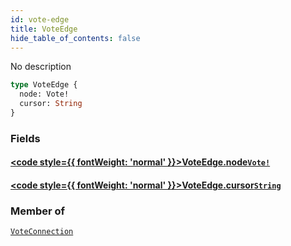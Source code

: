 ```yaml
---
id: vote-edge
title: VoteEdge
hide_table_of_contents: false
---
```








No description

```graphql
type VoteEdge {
  node: Vote!
  cursor: String
}
```


### Fields

#### [<code style={{ fontWeight: 'normal' }}>VoteEdge.<b>node</b></code>](#)<Bullet />[`Vote!`](/docs/testnet/graphql/objects/vote) <Badge class="secondary" text="non-null"/> <Badge class="secondary" text="object"/>
> 
> 

#### [<code style={{ fontWeight: 'normal' }}>VoteEdge.<b>cursor</b></code>](#)<Bullet />[`String`](/docs/testnet/graphql/scalars/string) <Badge class="secondary" text="scalar"/>
> 
> 



### Member of

[`VoteConnection`](/docs/testnet/graphql/objects/vote-connection)  <Badge class="secondary" text="object"/>



